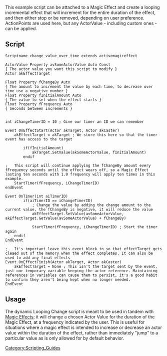 [[Category:Scripting_Guides]]

This example script can be attached to a Magic Effect and create a looping incremental effect
that will increment for the entire duration of the effect, and then either stop or be removed, depending on user preference.
ActionPoints are used here, but any ActorValue - including custom ones - can be applied.

==Script==
<source lang="papyrus">
Scriptname change_value_over_time extends activemagiceffect

ActorValue Property avSomeActorValue Auto Const
{ The actor value you want this script to modify }
Actor akEffectTarget

Float Property fChangeBy Auto
{ The amount to increment the value by each time, to decrease over time use a negative number }
Float Property fInitialAmount Auto
{ The value to set when the effect starts }
Float Property fFrequency Auto
{ Seconds between increments }


int iChangeTimerID = 10 ; Give our timer an ID we can remember

Event OnEffectStart(Actor akTarget, Actor akCaster)
	akEffectTarget = akTarget ; We store this here so that the timer event has access to the target

        if(fInitialAmount)
            akTarget.SetValue(akSomeActorValue, fInitialAmount)
        endif

;	This script will continue applying the fChangeBy amount every fFrequency seconds until the effect wears off, so a Magic Effect lasting ten seconds with 1.0 frequency will apply ten times in this example.
	StartTimer(fFrequency, iChangeTimerID)
endEvent

Event OnTimer(int aiTimerID)
        if(aiTimerID == iChangeTimerID)
            ; Change the value by adding the change amount to the current value, the fChangeBy is negative, it will reduce the value
            akEffectTarget.SetValue(avSomeActorValue, akEffectTarget.GetValue(avSomeActorValue) + fChangeBy)

            StartTimer(fFrequency, iChangeTimerID) ; Start the timer again
	endif
EndEvent

;	It's important leave this event block in so that effectTarget gets cleaed out of the memory when the effect completes. It can also be used to add any final effects
Event OnEffectFinish(Actor akTarget, Actor akCaster)
	akEffectTarget = None ; This isn't the target sent by the event, just our temporary variable keeping the actor reference. Maintaining references in variables can cause them to persist, it's a good habit to confirm they aren't being kept when no longer needed.
EndEvent

</source>

==Usage==

The dynamic Looping Change script is meant to be used in tandem with [[Magic Effect]]s; it will change a chosen Actor Value for the duration of the Magic Effect, at a frequency indicated by the user. This is useful for situations where a magic effect is intended to increase or decrease an actor value within the duration of the effect, rather than immediately "jump" to a particular value as is only allowed for by default behavior.
